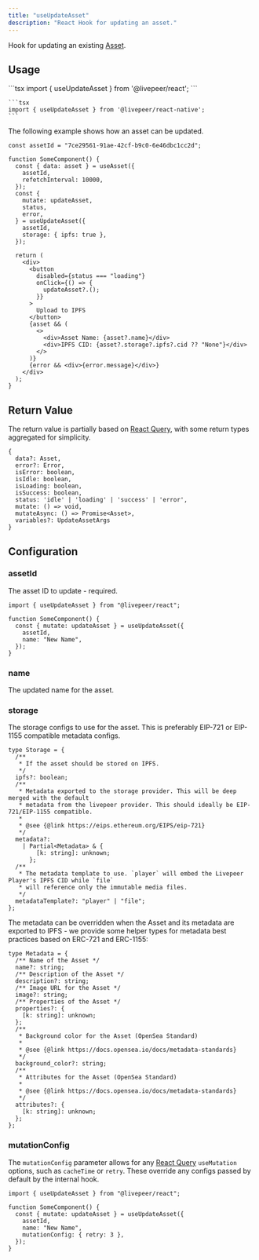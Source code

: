 ```yaml
---
title: "useUpdateAsset"
description: "React Hook for updating an asset."
---
```


Hook for updating an existing [Asset](https://github.com/livepeer/livepeer.js/blob/main/packages/core/src/types/provider.ts).

## Usage

<Tabs>
  <Tab title="React">
    ```tsx 
    import { useUpdateAsset } from '@livepeer/react';
    ```

  </Tab>
   <Tab title="React Native">

    ```tsx
    import { useUpdateAsset } from '@livepeer/react-native';
    ```

  </Tab>
</Tabs>

The following example shows how an asset can be updated.

```tsx
const assetId = "7ce29561-91ae-42cf-b9c0-6e46dbc1cc2d";

function SomeComponent() {
  const { data: asset } = useAsset({
    assetId,
    refetchInterval: 10000,
  });
  const {
    mutate: updateAsset,
    status,
    error,
  } = useUpdateAsset({
    assetId,
    storage: { ipfs: true },
  });

  return (
    <div>
      <button
        disabled={status === "loading"}
        onClick={() => {
          updateAsset?.();
        }}
      >
        Upload to IPFS
      </button>
      {asset && (
        <>
          <div>Asset Name: {asset?.name}</div>
          <div>IPFS CID: {asset?.storage?.ipfs?.cid ?? "None"}</div>
        </>
      )}
      {error && <div>{error.message}</div>}
    </div>
  );
}
```

## Return Value

The return value is partially based on [React Query](https://tanstack.com/query/v4/docs/reference/useMutation), with some return types
aggregated for simplicity.

```tsx
{
  data?: Asset,
  error?: Error,
  isError: boolean,
  isIdle: boolean,
  isLoading: boolean,
  isSuccess: boolean,
  status: 'idle' | 'loading' | 'success' | 'error',
  mutate: () => void,
  mutateAsync: () => Promise<Asset>,
  variables?: UpdateAssetArgs
}
```

## Configuration

### assetId

The asset ID to update - required.

```tsx
import { useUpdateAsset } from "@livepeer/react";

function SomeComponent() {
  const { mutate: updateAsset } = useUpdateAsset({
    assetId,
    name: "New Name",
  });
}
```

### name

The updated name for the asset.

### storage

The storage configs to use for the asset. This is preferably EIP-721 or EIP-1155 compatible metadata configs.

```tsx
type Storage = {
  /**
   * If the asset should be stored on IPFS.
   */
  ipfs?: boolean;
  /**
   * Metadata exported to the storage provider. This will be deep merged with the default
   * metadata from the livepeer provider. This should ideally be EIP-721/EIP-1155 compatible.
   *
   * @see {@link https://eips.ethereum.org/EIPS/eip-721}
   */
  metadata?:
    | Partial<Metadata> & {
        [k: string]: unknown;
      };
  /**
   * The metadata template to use. `player` will embed the Livepeer Player's IPFS CID while `file`
   * will reference only the immutable media files.
   */
  metadataTemplate?: "player" | "file";
};
```

The metadata can be overridden when the Asset and its metadata are exported to IPFS - we provide some
helper types for metadata best practices based on ERC-721 and ERC-1155:

```tsx
type Metadata = {
  /** Name of the Asset */
  name?: string;
  /** Description of the Asset */
  description?: string;
  /** Image URL for the Asset */
  image?: string;
  /** Properties of the Asset */
  properties?: {
    [k: string]: unknown;
  };
  /**
   * Background color for the Asset (OpenSea Standard)
   *
   * @see {@link https://docs.opensea.io/docs/metadata-standards}
   */
  background_color?: string;
  /**
   * Attributes for the Asset (OpenSea Standard)
   *
   * @see {@link https://docs.opensea.io/docs/metadata-standards}
   */
  attributes?: {
    [k: string]: unknown;
  };
};
```

### mutationConfig

The `mutationConfig` parameter allows for any [React Query](https://tanstack.com/query/v4/docs/reference/useMutation) `useMutation` options, such as
`cacheTime` or `retry`. These override any configs passed by default by the internal hook.

```tsx {7}
import { useUpdateAsset } from "@livepeer/react";

function SomeComponent() {
  const { mutate: updateAsset } = useUpdateAsset({
    assetId,
    name: "New Name",
    mutationConfig: { retry: 3 },
  });
}
```
